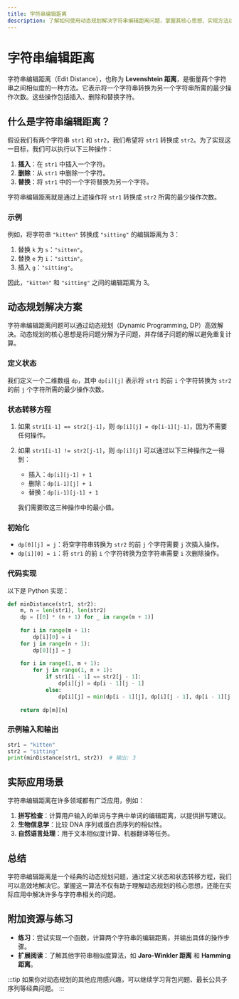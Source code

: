 ```yaml
---
title: 字符串编辑距离
description: 了解如何使用动态规划解决字符串编辑距离问题，掌握其核心思想、实现方法以及实际应用场景。
---
```


# 字符串编辑距离

字符串编辑距离（Edit Distance），也称为 **Levenshtein 距离**，是衡量两个字符串之间相似度的一种方法。它表示将一个字符串转换为另一个字符串所需的最少操作次数。这些操作包括插入、删除和替换字符。

## 什么是字符串编辑距离？

假设我们有两个字符串 `str1` 和 `str2`，我们希望将 `str1` 转换成 `str2`。为了实现这一目标，我们可以执行以下三种操作：

1. **插入**：在 `str1` 中插入一个字符。
2. **删除**：从 `str1` 中删除一个字符。
3. **替换**：将 `str1` 中的一个字符替换为另一个字符。

字符串编辑距离就是通过上述操作将 `str1` 转换成 `str2` 所需的最少操作次数。

### 示例

例如，将字符串 `"kitten"` 转换成 `"sitting"` 的编辑距离为 3：

1. 替换 `k` 为 `s`：`"sitten"`。
2. 替换 `e` 为 `i`：`"sittin"`。
3. 插入 `g`：`"sitting"`。

因此，`"kitten"` 和 `"sitting"` 之间的编辑距离为 3。

## 动态规划解决方案

字符串编辑距离问题可以通过动态规划（Dynamic Programming, DP）高效解决。动态规划的核心思想是将问题分解为子问题，并存储子问题的解以避免重复计算。

### 定义状态

我们定义一个二维数组 `dp`，其中 `dp[i][j]` 表示将 `str1` 的前 `i` 个字符转换为 `str2` 的前 `j` 个字符所需的最少操作次数。

### 状态转移方程

1. 如果 `str1[i-1] == str2[j-1]`，则 `dp[i][j] = dp[i-1][j-1]`，因为不需要任何操作。
2. 如果 `str1[i-1] != str2[j-1]`，则 `dp[i][j]` 可以通过以下三种操作之一得到：
   - 插入：`dp[i][j-1] + 1`
   - 删除：`dp[i-1][j] + 1`
   - 替换：`dp[i-1][j-1] + 1`
   
   我们需要取这三种操作中的最小值。

### 初始化

- `dp[0][j] = j`：将空字符串转换为 `str2` 的前 `j` 个字符需要 `j` 次插入操作。
- `dp[i][0] = i`：将 `str1` 的前 `i` 个字符转换为空字符串需要 `i` 次删除操作。

### 代码实现

以下是 Python 实现：

```python
def minDistance(str1, str2):
    m, n = len(str1), len(str2)
    dp = [[0] * (n + 1) for _ in range(m + 1)]
    
    for i in range(m + 1):
        dp[i][0] = i
    for j in range(n + 1):
        dp[0][j] = j
    
    for i in range(1, m + 1):
        for j in range(1, n + 1):
            if str1[i - 1] == str2[j - 1]:
                dp[i][j] = dp[i - 1][j - 1]
            else:
                dp[i][j] = min(dp[i - 1][j], dp[i][j - 1], dp[i - 1][j - 1]) + 1
    
    return dp[m][n]
```

### 示例输入和输出

```python
str1 = "kitten"
str2 = "sitting"
print(minDistance(str1, str2))  # 输出: 3
```

## 实际应用场景

字符串编辑距离在许多领域都有广泛应用，例如：

1. **拼写检查**：计算用户输入的单词与字典中单词的编辑距离，以提供拼写建议。
2. **生物信息学**：比较 DNA 序列或蛋白质序列的相似性。
3. **自然语言处理**：用于文本相似度计算、机器翻译等任务。

## 总结

字符串编辑距离是一个经典的动态规划问题，通过定义状态和状态转移方程，我们可以高效地解决它。掌握这一算法不仅有助于理解动态规划的核心思想，还能在实际应用中解决许多与字符串相关的问题。

## 附加资源与练习

- **练习**：尝试实现一个函数，计算两个字符串的编辑距离，并输出具体的操作步骤。
- **扩展阅读**：了解其他字符串相似度算法，如 **Jaro-Winkler 距离** 和 **Hamming 距离**。

:::tip
如果你对动态规划的其他应用感兴趣，可以继续学习背包问题、最长公共子序列等经典问题。
:::